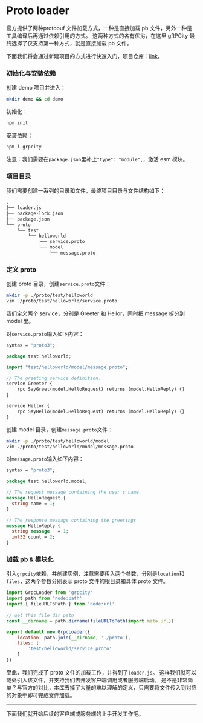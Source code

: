 
# Proto loader

官方提供了两种protobuf 文件加载方式，一种是直接加载 pb 文件，另外一种是工具编译后再通过依赖引用的方式。
这两种方式的各有优劣，在这里 gRPCity 最终选择了仅支持第一种方式，就是直接加载 pb 文件。

下面我们将会通过新建项目的方式进行快速入门，项目仓库：[link](https://github.com/chakhsu/grpcity-basic-demo)。

### 初始化与安装依赖

创建 demo 项目并进入：
```sh
mkdir demo && cd demo
```

初始化：
```sh sh npm2yarn
npm init 
```

安装依赖：
```sh npm2yarn
npm i grpcity
```

注意：我们需要在`package.json`里补上`"type": "module",`，激活 esm 模块。

### 项目目录

我们需要创建一系列的目录和文件，最终项目目录与文件结构如下：

```sh {2}
.
├── loader.js
├── package-lock.json
├── package.json
└── proto
    └── test
        └── helloworld
            ├── service.proto
            └── model
                └── message.proto
```

### 定义 proto

创建 proto 目录，创建`service.proto`文件：

```sh
mkdir -p ./proto/test/helloworld
vim ./proto/test/helloworld/service.proto
```

我们定义两个 service，分别是 Greeter 和 Hellor，同时把 message 拆分到 model 里。

对`service.proto`输入如下内容：

```proto filename="./proto/test/helloworld/service.proto"
syntax = "proto3";

package test.helloworld;

import "test/helloworld/model/message.proto";

// The greeting service definition.
service Greeter {
    rpc SayGreet(model.HelloRequest) returns (model.HelloReply) {}
}

service Hellor {
    rpc SayHello(model.HelloRequest) returns (model.HelloReply) {}
}
```

创建 model 目录，创建`message.proto`文件：

```sh
mkdir -p ./proto/test/helloworld/model
vim ./proto/test/helloworld/model/message.proto
```

对`message.proto`输入如下内容：

```proto filename="./proto/test/helloworld/model/message.proto"
syntax = "proto3";

package test.helloworld.model;

// The request message containing the user's name.
message HelloRequest {
  string name = 1;
}

// The response message containing the greetings
message HelloReply {
  string message   = 1;
  int32 count = 2;
}
```

### 加载 pb & 模块化

引入`grpcity`依赖，并创建实例，注意需要传入两个参数，分别是`location`和`files`，这两个参数分别表示 proto 文件的根目录和具体 proto 文件。

```js filename="./loader.js"
import GrpcLoader from 'grpcity'
import path from 'node:path'
import { fileURLToPath } from 'node:url'
 
// get this file dir path
const __dirname = path.dirname(fileURLToPath(import.meta.url))

export default new GrpcLoader({
    location: path.join(__dirname, './proto'),
    files: [
        'test/helloworld/service.proto'
    ]
})
```

至此，我们完成了 proto 文件的加载工作，并得到了`loader.js`。
这样我们就可以随处引入该文件，并支持我们去开发客户端调用或者服务端启动。
是不是非常简单？与官方的对比，本库去掉了大量的难以理解的定义，只需要将文件传入到对应的对象中即可完成文件加载。

---

下面我们就开始后续的客户端或服务端的上手开发工作吧。

<Cards>
    <Card
        title="Server Side →"
        href="/start/server"
    />
    <Card
        title="Client Side →"
        href="/start/client"
    />
</Cards>
